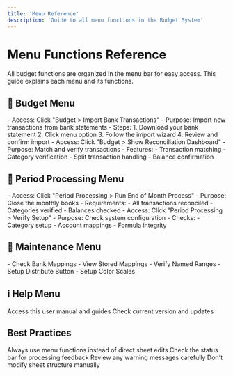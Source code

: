 ```yaml
---
title: 'Menu Reference'
description: 'Guide to all menu functions in the Budget System'
---
```


# Menu Functions Reference

<Note>
  All budget functions are organized in the menu bar for easy access. This guide
  explains each menu and its functions.
</Note>

## 🏦 Budget Menu

<AccordionGroup>
  <Accordion title="Import Bank Transactions" icon="file-import">
    - Access: Click "Budget > Import Bank Transactions"
    - Purpose: Import new transactions from bank statements
    - Steps:
      1. Download your bank statement
      2. Click menu option
      3. Follow the import wizard
      4. Review and confirm import
  </Accordion>

  <Accordion title="Show Reconciliation Dashboard" icon="check-double">
    - Access: Click "Budget > Show Reconciliation Dashboard"
    - Purpose: Match and verify transactions
    - Features:
      - Transaction matching
      - Category verification
      - Split transaction handling
      - Balance confirmation
  </Accordion>
</AccordionGroup>

## 📅 Period Processing Menu

<AccordionGroup>
  <Accordion title="End of Month Process" icon="calendar-check">
    - Access: Click "Period Processing > Run End of Month Process"
    - Purpose: Close the monthly books
    - Requirements:
      - All transactions reconciled
      - Categories verified
      - Balances checked
  </Accordion>

  <Accordion title="Verify Setup" icon="gear-check">
    - Access: Click "Period Processing > Verify Setup"
    - Purpose: Check system configuration
    - Checks:
      - Category setup
      - Account mappings
      - Formula integrity
  </Accordion>
</AccordionGroup>

## 🔧 Maintenance Menu

<CardGroup cols={2}>
  <Card title="Import Tools" icon="wrench">
    - Check Bank Mappings - View Stored Mappings
  </Card>
  <Card title="Sheet Management" icon="table">
    - Verify Named Ranges - Setup Distribute Button - Setup Color Scales
  </Card>
</CardGroup>

## ℹ️ Help Menu

<CardGroup cols={2}>
  <Card title="Documentation" icon="book">
    Access this user manual and guides
  </Card>
  <Card title="Version Info" icon="code-branch">
    Check current version and updates
  </Card>
</CardGroup>

## Best Practices

<Check>Always use menu functions instead of direct sheet edits</Check>
<Check>Check the status bar for processing feedback</Check>
<Check>Review any warning messages carefully</Check>
<Warning>Don't modify sheet structure manually</Warning>
